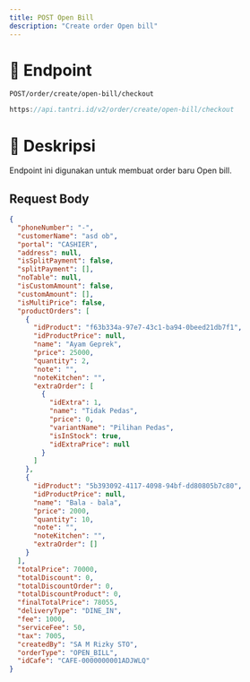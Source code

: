 ```yaml
---
title: POST Open Bill
description: "Create order Open bill"
---
```


# 🔗 Endpoint

`POST/order/create/open-bill/checkout`

```ts
https://api.tantri.id/v2/order/create/open-bill/checkout
```

# 📖 Deskripsi

Endpoint ini digunakan untuk membuat order baru Open bill.

## Request Body

```json
{
  "phoneNumber": "-",
  "customerName": "asd ob",
  "portal": "CASHIER",
  "address": null,
  "isSplitPayment": false,
  "splitPayment": [],
  "noTable": null,
  "isCustomAmount": false,
  "customAmount": [],
  "isMultiPrice": false,
  "productOrders": [
    {
      "idProduct": "f63b334a-97e7-43c1-ba94-0beed21db7f1",
      "idProductPrice": null,
      "name": "Ayam Geprek",
      "price": 25000,
      "quantity": 2,
      "note": "",
      "noteKitchen": "",
      "extraOrder": [
        {
          "idExtra": 1,
          "name": "Tidak Pedas",
          "price": 0,
          "variantName": "Pilihan Pedas",
          "isInStock": true,
          "idExtraPrice": null
        }
      ]
    },
    {
      "idProduct": "5b393092-4117-4098-94bf-dd80805b7c80",
      "idProductPrice": null,
      "name": "Bala - bala",
      "price": 2000,
      "quantity": 10,
      "note": "",
      "noteKitchen": "",
      "extraOrder": []
    }
  ],
  "totalPrice": 70000,
  "totalDiscount": 0,
  "totalDiscountOrder": 0,
  "totalDiscountProduct": 0,
  "finalTotalPrice": 78055,
  "deliveryType": "DINE_IN",
  "fee": 1000,
  "serviceFee": 50,
  "tax": 7005,
  "createdBy": "SA M Rizky STO",
  "orderType": "OPEN_BILL",
  "idCafe": "CAFE-0000000001ADJWLQ"
}
```
